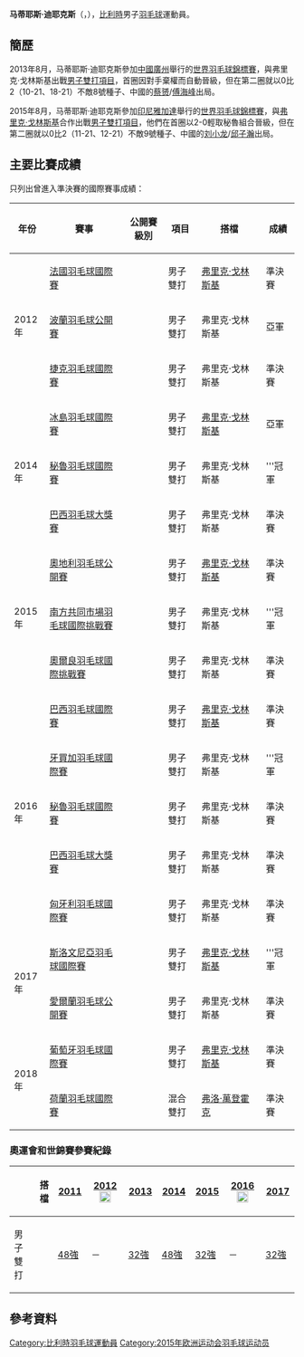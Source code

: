 {{noteTA|G1=Badminton}}
{{Infobox 羽球選手
| playername              = 马蒂耶斯·迪耶克斯<br/>{{lang|en|Matijs Dierickx}}
| image                   = 
| size                    = 
| caption                 = 
| birth_name              = 
| date_of_birth           = {{birth_date_and_age|1991|11|18}}<ref name="15Baku">{{cite web|title=Athletes - Belgium BEL - Matijs Dierickx|url=http://www.baku2015.com/athletes/athlete=dierickx-matijs-1021742/index.html?intcmp=athletes-hub|publisher=Baku 2015 European Games official website|access-date=2015-06-15|archive-url=https://web.archive.org/web/20161010213641/http://www.baku2015.com/athletes/athlete=dierickx-matijs-1021742/index.html?intcmp=athletes-hub|archive-date=2016-10-10|dead-url=yes}}{{en}}</ref>
| place_of_birth          = {{BEL}}[[登德尔蒙德|登德尔蒙德]]<ref name="15Baku"/>
| height                  = {{height|m=1.73}}<ref name="15Baku"/>
| weight                  = {{weight|kg=70}}<ref name="15Baku"/>
| event                   = 男子雙打、混合雙打
| country                 = {{BEL}}
| years_started           = 
| handedness              = 
| coach                   = [[Alan_McIlvain|Alan McIlvain]]<ref name="15Baku"/>
| highest_ranking         = 第54位（男雙-[[弗里克·戈林斯基|戈林斯基]]）
| date_of_highest_ranking = 2013年2月28日<ref name="ranking">[http://bwfcontent.tournamentsoftware.com/ranking/player.aspx?id=5345&player=113597 BWF World Ranking - Ranking of Mattijs DIERICKX (93750)]{{en}}</ref>
| current_ranking         = 第57位（男雙-[[弗里克·戈林斯基|戈林斯基]]）<br/>第117位（混雙-[[Debbie_Janssens|Janssens]]）
| date_of_current_ranking = 2013年8月1日<ref>[http://bwfcontent.tournamentsoftware.com/ranking/category.aspx?id=5345&category=474 BWF World Ranking - BWF世界排名榜 (8/1/2013) - Men's doubles]{{en}}</ref><ref>[http://bwfcontent.tournamentsoftware.com/ranking/category.aspx?id=5345&category=476 BWF World Ranking - BWF世界排名榜 (8/1/2013) - Mixed doubles] {{Webarchive|url=https://archive.is/20130804083449/http://bwfcontent.tournamentsoftware.com/ranking/category.aspx?id=5345&category=476 |date=2013-08-04 }}{{en}}</ref>
| played                  = 37勝–55負（男雙）<br/>9勝–33負（混雙）
| titles                  = 
| bwf_profile             = B1EB6300-0B8F-41BE-93B6-50407C21D8BB
| bwf_id                  = 93750
| updated                 = 2013年8月5日
}}
{{MedalTableTop}}
{{MedalSport | 男子[[羽毛球|羽毛球]]}}
{{MedalCountry | {{BEL}}}}
{{MedalBottom}}
'''马蒂耶斯·迪耶克斯'''（{{lang|en|'''Matijs Dierickx'''}}，{{bd|1991年|11月18日||}}），[[比利時|比利時]]男子[[羽毛球|羽毛球]]運動員。

==簡歷==
2013年8月，马蒂耶斯·迪耶克斯參加[[中國|中國]][[廣州|廣州]]舉行的[[2013年世界羽毛球錦標賽|世界羽毛球錦標賽]]，與弗里克·戈林斯基出戰[[2013年世界羽毛球錦標賽男子雙打項目|男子雙打項目]]，首圈因對手棄權而自動晉級，但在第二圈就以0比2（10-21、18-21）不敵8號種子、中國的[[蔡赟|蔡赟]]/[[傅海峰|傅海峰]]出局。

2015年8月，马蒂耶斯·迪耶克斯參加[[印尼|印尼]][[雅加達|雅加達]]舉行的[[2015年世界羽毛球錦標賽|世界羽毛球錦標賽]]，與[[弗里克·戈林斯基|弗里克·戈林斯基]]合作出戰[[2015年世界羽毛球錦標賽男子雙打項目|男子雙打項目]]，他們在首圈以2-0輕取秘魯組合晉級，但在第二圈就以0比2（11-21、12-21）不敵9號種子、中國的[[刘小龙|刘小龙]]/[[邱子瀚|邱子瀚]]出局。

==主要比賽成績==
只列出曾進入準決賽的國際賽事成績：
{| class=wikitable style="text-align:center; font-size:small;" 
!width="50"|年份
!width="190"|賽事
!width="80"|公開賽級別
!width="60"|項目
!width="150"|搭檔
!width="50"|成績
|-
!rowspan="3"|2012年
|[[2012年法國羽毛球國際賽|法國羽毛球國際賽]]
|{{BWFIS}}
|男子雙打
|[[弗里克·戈林斯基|弗里克·戈林斯基]]
|bgcolor="#b8860b"|準決賽
|-
|[[2012年波蘭羽毛球公開賽|波蘭羽毛球公開賽]]
|{{BWFIS}}
|男子雙打
|弗里克·戈林斯基
|bgcolor="silver"|亞軍
|-
|[[2012年捷克羽毛球國際賽|捷克羽毛球國際賽]]
|{{BWFIC}}
|男子雙打
|弗里克·戈林斯基
|bgcolor="#b8860b"|準決賽
|-
!rowspan="3"|2014年
|[[2014年冰島羽毛球國際賽|冰島羽毛球國際賽]]
|{{BWFIS}}
|男子雙打
|[[弗里克·戈林斯基|弗里克·戈林斯基]]
|bgcolor="silver"|亞軍
|-
|[[2014年秘魯羽毛球國際賽|秘魯羽毛球國際賽]]
|{{BWFIC}}
|男子雙打
|弗里克·戈林斯基
|bgcolor="gold"|'''冠軍
|-
|[[2014年巴西羽毛球大獎賽|巴西羽毛球大獎賽]]
|{{BWFGP}}
|男子雙打
|弗里克·戈林斯基
|bgcolor="#b8860b"|準決賽
|-
!rowspan="3"|2015年
|[[2015年奧地利羽毛球公開賽|奧地利羽毛球公開賽]]
|{{BWFIC}}
|男子雙打
|[[弗里克·戈林斯基|弗里克·戈林斯基]]
|bgcolor="#b8860b"|準決賽
|-
|[[2015年南方共同市場羽毛球國際挑戰賽|南方共同市場羽毛球國際挑戰賽]]
|{{BWFIC}}
|男子雙打
|弗里克·戈林斯基
|bgcolor="gold"|'''冠軍
|-
|[[2015年奧爾良羽毛球國際挑戰賽|奧爾良羽毛球國際挑戰賽]]
|{{BWFIC}}
|男子雙打
|弗里克·戈林斯基
|bgcolor="#b8860b"|準決賽
|-
!rowspan="5"|2016年
|[[2016年巴西羽毛球國際賽|巴西羽毛球國際賽]]
|{{BWFIS}}
|男子雙打
|[[弗里克·戈林斯基|弗里克·戈林斯基]]
|bgcolor="#b8860b"|準決賽
|-
|[[2016年牙買加羽毛球國際賽|牙買加羽毛球國際賽]]
|{{BWFIS}}
|男子雙打
|弗里克·戈林斯基
|bgcolor="gold"|'''冠軍
|-
|[[2016年秘魯羽毛球國際賽|秘魯羽毛球國際賽]]
|{{BWFIC}}
|男子雙打
|弗里克·戈林斯基
|bgcolor="#b8860b"|準決賽
|-
|[[2016年巴西羽毛球大獎賽|巴西羽毛球大獎賽]]
|{{BWFGP}}
|男子雙打
|弗里克·戈林斯基
|bgcolor="#b8860b"|準決賽
|-
|[[2016年匈牙利羽毛球國際賽|匈牙利羽毛球國際賽]]
|{{BWFIS}}
|男子雙打
|弗里克·戈林斯基
|bgcolor="#b8860b"|準決賽
|-
!rowspan="2"|2017年
|[[2017年斯洛文尼亞羽毛球國際賽|斯洛文尼亞羽毛球國際賽]]
|{{BWFIS}}
|男子雙打
|[[弗里克·戈林斯基|弗里克·戈林斯基]]
|bgcolor="gold"|'''冠軍
|-
|[[2017年愛爾蘭羽毛球公開賽|愛爾蘭羽毛球公開賽]]
|{{BWFIS}}
|男子雙打
|弗里克·戈林斯基
|bgcolor="#b8860b"|準決賽
|-
!rowspan="2"|2018年
|[[2018年葡萄牙羽毛球國際賽|葡萄牙羽毛球國際賽]]
|{{BWFIS}}
|男子雙打
|[[弗里克·戈林斯基|弗里克·戈林斯基]]
|bgcolor="#b8860b"|準決賽
|-
|[[2018年荷蘭羽毛球國際賽|荷蘭羽毛球國際賽]]
|{{BWFIS}}
|混合雙打
|[[弗洛·萬登霍克|弗洛·萬登霍克]]
|bgcolor="#b8860b"|準決賽
|}
{{BWF賽事級別索引}}

===奧運會和世錦賽參賽紀錄===
{| class=wikitable style="text-align:center; font-size:small;" 
!
!搭檔
!width="50"|[[2011年世界羽毛球錦標賽|2011]]
!width="80"|[[2012年夏季奧林匹克運動會羽毛球比賽|2012]] [[File:Olympic_rings_without_rims.svg|20px]]
!width="50"|[[2013年世界羽毛球錦標賽|2013]]
!width="50"|[[2014年世界羽毛球錦標賽|2014]]
!width="50"|[[2015年世界羽毛球錦標賽|2015]]
!width="80"|[[2016年夏季奧林匹克運動會羽毛球比賽|2016]] [[File:Olympic_rings_without_rims.svg|20px]]
!width="50"|[[2017年世界羽毛球錦標賽|2017]]
|-
!width="80"|男子雙打
|align="left"|{{nowrap|[[弗里克·戈林斯基|弗里克·戈林斯基]]}}
|[[2011年世界羽毛球錦標賽男子雙打項目|48強]]
|－
|[[2013年世界羽毛球錦標賽男子雙打項目|32強]]
|[[2014年世界羽毛球錦標賽男子雙打項目|48強]]
|[[2015年世界羽毛球錦標賽男子雙打項目|32強]]
|－
|[[2017年世界羽毛球錦標賽男子雙打項目|32強]]
|}

==參考資料==
{{Reflist}}

{{DEFAULTSORT:Dierickx, Matijs}}
[[Category:比利時羽毛球運動員|Category:比利時羽毛球運動員]]
[[Category:2015年欧洲运动会羽毛球运动员|Category:2015年欧洲运动会羽毛球运动员]]